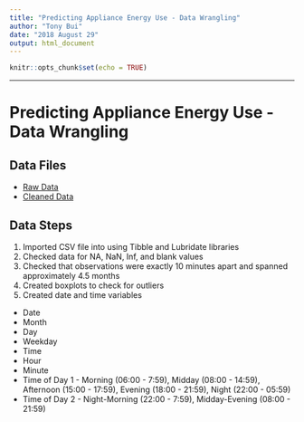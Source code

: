 ```yaml
---
title: "Predicting Appliance Energy Use - Data Wrangling"
author: "Tony Bui"
date: "2018 August 29"
output: html_document
---
```


```r
knitr::opts_chunk$set(echo = TRUE)
```
***
# Predicting Appliance Energy Use - Data Wrangling

## Data Files

* [Raw Data](https://github.com/tonyrbui/springboard_intro_capstone/blob/master/data_raw.csv)
* [Cleaned Data](https://github.com/tonyrbui/springboard_intro_capstone/blob/master/data_clean.csv)

## Data Steps

1. Imported CSV file into using Tibble and Lubridate libraries
2. Checked data for NA, NaN, Inf, and blank values
3. Checked that observations were exactly 10 minutes apart and spanned approximately 4.5 months
4. Created boxplots to check for outliers
5. Created date and time variables
  + Date
  + Month
  + Day
  + Weekday
  + Time
  + Hour
  + Minute
  + Time of Day 1 - Morning (06:00 - 7:59), Midday (08:00 - 14:59), Afternoon (15:00 - 17:59), Evening (18:00 - 21:59), Night (22:00 - 05:59)
  + Time of Day 2 - Night-Morning (22:00 - 7:59), Midday-Evening (08:00 - 21:59)